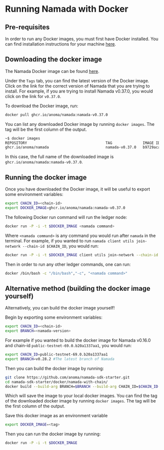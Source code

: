 # Running Namada with Docker

## Pre-requisites

In order to run any Docker images, you must first have Docker installed. You can find installation instructions for your machine [here](https://docs.docker.com/get-docker/).

## Downloading the docker image
The Namada Docker image can be found [here](https://github.com/anoma/namada/pkgs/container/namada).

Under the `Tags` tab, you can find the latest version of the Docker image. Click on the link for the correct version of Namada that you are trying to install. For example, if you are trying to install Namada v0.37.0, you would click on the link for `v0.37.0`.

To download the Docker image, run:
```bash copy
docker pull ghcr.io/anoma/namada:namada-v0.37.0
```

You can list any downloaded Docker image by running `docker images`. The tag will be the first column of the output.
```bash copy
~$ docker images
REPOSITORY                                    TAG              IMAGE ID       CREATED         SIZE
ghcr.io/anoma/namada                          namada-v0.37.0   b9729acaabab   5 days ago      211MB
```

In this case, the full name of the downloaded image is `ghcr.io/anoma/namada:namada-v0.37.0`.

## Running the docker image

Once you have downloaded the Docker image, it will be useful to export some environment variables:

```bash copy
export CHAIN_ID=<chain-id>
export DOCKER_IMAGE=ghcr.io/anoma/namada:namada-v0.37.0
```

The following Docker run command will run the ledger node:

```bash copy
docker run -P -i -t $DOCKER_IMAGE <namada command>
```

Where `<namada command>` is any command you would run after `namada` in the terminal. For example, if you wanted to run `namada client utils join-network --chain-id $CHAIN_ID`, you would run:

```bash copy
docker run -P -i -t $DOCKER_IMAGE client utils join-network --chain-id $CHAIN_ID
```

Then in order to run any other ledger commands, one can run:

```bash copy
docker /bin/bash -c "/bin/bash","-c", "<namada command>"
```

## Alternative method (building the docker image yourself)

Alternatively, you can build the docker image yourself!

Begin by exporting some environment variables:

```bash copy
export CHAIN_ID=<chain-id>
export BRANCH=<namada-version>
```

For example if you wanted to build the docker image for Namada v0.16.0 and chain-id `public-testnet-69.0.b20a1337aa1`, you would run:

```bash copy
export CHAIN_ID=public-testnet-69.0.b20a1337aa1
export BRANCH=v0.28.2 #The latest branch of Namada
```

Then you can build the docker image by running:

```bash copy
git clone https://github.com/anoma/namada-sdk-starter.git
cd namada-sdk-starter/docker/namada-with-chain/
docker build --build-arg BRANCH=$BRANCH --build-arg CHAIN_ID=$CHAIN_ID -t namada_testnet_image .
```

Which will save the image to your local docker images. You can find the tag of the downloaded docker image by running `docker images`. The tag will be the first column of the output.

Save this docker image as an environment variable 
```bash copy
export DOCKER_IMAGE=<tag>
```

Then you can run the docker image by running:

```bash copy
docker run -P -i -t $DOCKER_IMAGE
```